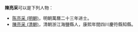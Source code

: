 '''陳亮采'''可以是下列人物：
*[[陈亮采_(明朝)|陈亮采 (明朝)]]，明朝萬曆二十三年进士。
*[[陳亮采_(清朝)|陳亮采 (清朝)]]，清朝浙江海鹽縣人，康熙年間四川慶符縣知縣。

{{disambig|L亮|Cat=三字陈姓人名消歧义}}